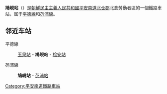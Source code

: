 {{unreferenced|time=2015-01-31T14:00:42+00:00}}
{{朝鮮半島車站資訊
|公司色 = blue
|文字色 = 
|站名 = 鳩峴站
|圖片 = 
|pxl = 
|圖片說明 =
|前一站1 = [[玉泉站_(平安南道)|玉泉]]
|前一站距離1 = 
|後一站距離1 = 
|後一站1 = [[桧安站|桧安]]
|所屬路線1 = [[平德線|平德線]]
|距離1 = 
|起點站1 = [[平壤站|平壤]]
|前一站2 = 
|前一站距離2 = 
|後一站距離2 = 
|後一站2 = [[芿浦站|芿浦]]
|所屬路線2 = [[芿浦線|芿浦線]]
|距離2 = 0.0
|起點站2 = 鳩峴
|諺文 = 구현역
|朝鮮漢字 = 鳩峴驛
|文觀部式 = Guhyeon-yeok
|馬-賴式 = Kuhyŏn-yŏk
|副站名 = 
|車站編號 = 
|停站路線數 = 
|所屬公司 = [[朝鮮民主主義人民共和國鐵道省|朝鮮民主主義人民共和國鐵道省]]
|所在地 =[[平安南道|平安南道]][[北仓郡|北仓郡]]北倉勞動者區
|車站構造 = 地面车站
|月台配置 = 
|啟用年月日 =
|廢站年月日 = 
|上下車人次 = 
|統計年度 = 
|轉車 = 
|備註 = 
|全寬備註 = 
}}

'''鳩峴站'''（{{lang-ko|구현역}}）是[[朝鮮民主主義人民共和國|朝鮮民主主義人民共和國]][[平安南道|平安南道]][[北仓郡|北仓郡]]北倉勞動者區的一個鐵路車站，属于[[平德線|平德線]]和[[芿浦線|芿浦線]]。

==邻近车站==
平德線
:[[玉泉站_(平安南道)|玉泉站]] - '''鳩峴站''' - [[桧安站|桧安站]]
芿浦線
:'''鳩峴站''' - [[芿浦站|芿浦站]]

{{朝鲜铁路小作品}}

{{平德線}}
{{芿浦線}}

[[Category:平安南道鐵路車站|Category:平安南道鐵路車站]]
